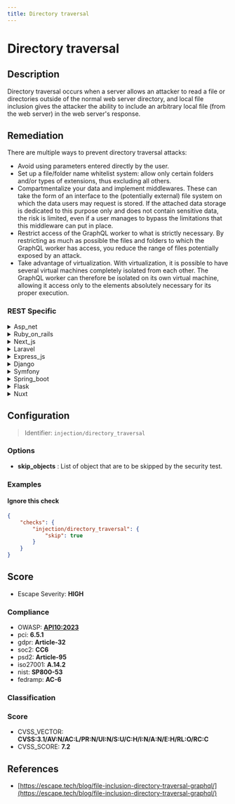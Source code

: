 ```yaml
---
title: Directory traversal
---
```


# Directory traversal

## Description

Directory traversal occurs when a server allows an attacker to read a file or directories outside of the normal web server directory, and local file inclusion gives the attacker the ability to include an arbitrary local file (from the web server) in the web server's response.


## Remediation

There are multiple ways to prevent directory traversal attacks:
- Avoid using parameters entered directly by the user.
- Set up a file/folder name whitelist system: allow only certain folders and/or types of extensions, thus excluding all others.
- Compartmentalize your data and implement middlewares. These can take the form of an interface to the (potentially external) file system on which the data users may request is stored. If the attached data storage is dedicated to this purpose only and does not contain sensitive data, the risk is limited, even if a user manages to bypass the limitations that this middleware can put in place.
- Restrict access of the GraphQL worker to what is strictly necessary. By restricting as much as possible the files and folders to which the GraphQL worker has access, you reduce the range of files potentially exposed by an attack.
- Take advantage of virtualization. With virtualization, it is possible to have several virtual machines completely isolated from each other. The GraphQL worker can therefore be isolated on its own virtual machine, allowing it access only to the elements absolutely necessary for its proper execution.



### REST Specific

<details>
    <summary>Asp_net</summary>

In ASP.NET, prevent directory traversal attacks by validating user input, using built-in functions to sanitize file paths, employing the Path.Combine() method to safely create file paths, and setting proper permissions. Always restrict file access to a specific whitelist of allowed files and directories, and avoid using user-controllable input to access file system objects directly.

</details>

<details>
    <summary>Ruby_on_rails</summary>

In Ruby on Rails, ensure that user-supplied input is not used directly to access file system objects. Use built-in Rails methods such as 'send_file' or 'send_data' for serving files, and always validate and sanitize input paths. Implement strict input validation to allow only a predetermined set of paths. Avoid passing user-controllable data to methods that access the file system, and consider using the 'brakeman' gem to scan for potential vulnerabilities.

</details>

<details>
    <summary>Next_js</summary>

In Next.js, to prevent directory traversal attacks, ensure that user input is not directly used to access file system paths. Use a whitelist of allowed paths, validate and sanitize input using libraries like `path` to resolve and normalize paths, and avoid exposing sensitive system files. Implement proper error handling to avoid revealing directory structures. Additionally, use built-in Next.js routing and avoid manual path concatenation where possible.

</details>

<details>
    <summary>Laravel</summary>

In Laravel, use the built-in functions such as 'storage_path()' and 'public_path()' to safely reference files within the application's directories. Always validate and sanitize user input to ensure it does not contain directory traversal sequences like '../'. Implement access controls to restrict file access to authorized users only.

</details>

<details>
    <summary>Express_js</summary>

In Express.js, to prevent directory traversal attacks, ensure that user input is not directly used to access file system paths. Validate and sanitize input by using modules like 'path' to resolve and normalize paths, and 'express-fileupload' or similar middleware to handle file uploads securely. Always restrict file access to intended directories and set proper permissions. Additionally, employ a robust authentication and authorization strategy to limit access to sensitive files and directories.

</details>

<details>
    <summary>Django</summary>

In Django, ensure that any file access operations are restricted to the intended directories by using the built-in storage system classes such as 'FileSystemStorage' or 'DefaultStorage', and avoid directly handling file system paths from user input. Always validate and sanitize input to prevent directory traversal, and use 'os.path.join()' with 'settings.MEDIA_ROOT' or 'settings.STATIC_ROOT' for constructing file paths. Additionally, employ Django's 'get_valid_filename()' function to clean the user-supplied filenames.

</details>

<details>
    <summary>Symfony</summary>

In Symfony, to prevent directory traversal attacks, always use the 'file_locator' service to safely locate files, and validate and sanitize all user inputs. Avoid directly passing user-controlled paths to filesystem functions. Use 'realpath()' to resolve paths and check they are within expected directories.

</details>

<details>
    <summary>Spring_boot</summary>

In Spring Boot, to prevent directory traversal attacks, validate and sanitize all user inputs to ensure they do not contain file system navigation characters. Use built-in functions to construct file paths and avoid directly concatenating user input to file paths. Implement proper access control checks before serving files to users.

</details>

<details>
    <summary>Flask</summary>

In Flask, ensure that file access operations use a secure function that restricts paths to the intended directories. Validate and sanitize all user input to prevent directory traversal. Avoid using user input directly in file system operations and employ the `os.path.join` function with `flask.safe_join` to construct file paths. Additionally, set proper permissions on the server to limit which files can be accessed by the web application.

</details>

<details>
    <summary>Nuxt</summary>

In Nuxt.js, to prevent directory traversal attacks, ensure that user input is not directly used to access file system paths. Use a whitelist of allowed paths, validate and sanitize input using libraries like `validator`, and avoid using user input for file system operations without strict checks. Additionally, employ the built-in `fs` module with caution and always resolve paths with `path.resolve` to avoid unintentional exposure of sensitive files.

</details>

## Configuration

> Identifier: `injection/directory_traversal`

### Options

- **skip_objects** : List of object that are to be skipped by the security test.




### Examples



#### Ignore this check

```json
{
    "checks": {
        "injection/directory_traversal": {
            "skip": true
        }
    }
}
```




## Score

- Escape Severity: **<span className="high-severity">HIGH</span>**

### Compliance

- OWASP: **[API10:2023](https://github.com/OWASP/API-Security/blob/master/editions/2023/en/0xaa-unsafe-consumption-of-apis.md)**
- pci: **6.5.1**
- gdpr: **Article-32**
- soc2: **CC6**
- psd2: **Article-95**
- iso27001: **A.14.2**
- nist: **SP800-53**
- fedramp: **AC-6**

### Classification






### Score

- CVSS_VECTOR: **CVSS:3.1/AV:N/AC:L/PR:N/UI:N/S:U/C:H/I:N/A:N/E:H/RL:O/RC:C**
- CVSS_SCORE: **7.2**

## References

- [https://escape.tech/blog/file-inclusion-directory-traversal-graphql/](https://escape.tech/blog/file-inclusion-directory-traversal-graphql/)
  